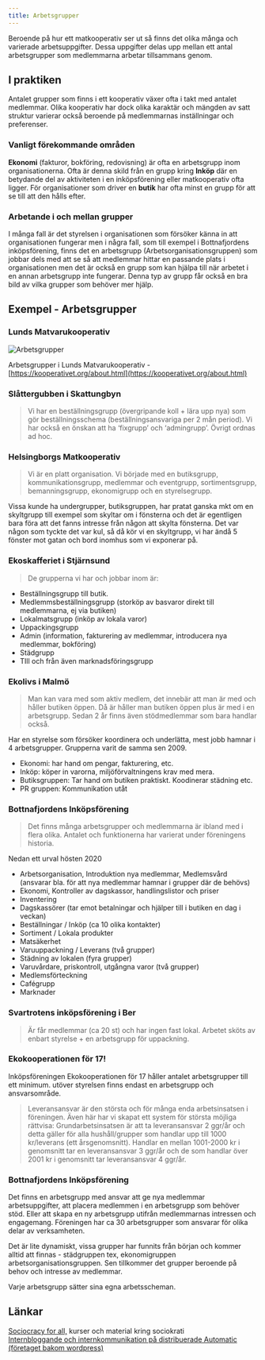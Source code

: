```yaml
---
title: Arbetsgrupper
---
```


Beroende på hur ett matkooperativ ser ut så finns det olika många och varierade arbetsuppgifter. Dessa uppgifter delas upp mellan ett antal arbetsgrupper som medlemmarna arbetar tillsammans genom.

## I praktiken

Antalet grupper som finns i ett kooperativ växer ofta i takt med antalet medlemmar. Olika kooperativ har dock olika karaktär och mängden av satt struktur varierar också beroende på medlemmarnas inställningar och preferenser.

### Vanligt förekommande områden

**Ekonomi** (fakturor, bokföring, redovisning) är ofta en arbetsgrupp inom organisationerna. Ofta är denna skild från en grupp kring **Inköp** där en betydande del av aktiviteten i en inköpsförening eller matkooperativ ofta ligger. För organisationer som driver en **butik** har ofta minst en grupp för att se till att den hålls efter.

### Arbetande i och mellan grupper

I många fall är det styrelsen i organisationen som försöker känna in att organisationen fungerar men i några fall, som till exempel i Bottnafjordens inköpsförening, finns det en arbetsgrupp (Arbetsorganisationsgruppen) som jobbar dels med att se så att medlemmar hittar en passande plats i organisationen men det är också en grupp som kan hjälpa till när arbetet i en annan arbetsgrupp inte fungerar. Denna typ av grupp får också en bra bild av vilka grupper som behöver mer hjälp.

## Exempel - Arbetsgrupper

### Lunds Matvarukooperativ

![Arbetsgrupper](/img/arbetsgrupper.png)

Arbetsgrupper i Lunds Matvarukooperativ - [https://kooperativet.org/about.html](https://kooperativet.org/about.html)

### Slåttergubben i Skattungbyn

> Vi har en beställningsgrupp (övergripande koll + lära upp nya) som gör beställningsschema (beställningsansvariga per 2 mån period). Vi har också en önskan att ha ‘fixgrupp’ och ‘admingrupp’. Övrigt ordnas ad hoc.

### Helsingborgs Matkooperativ

> Vi är en platt organisation. Vi började med en butiksgrupp, kommunikationsgrupp, medlemmar och eventgrupp, sortimentsgrupp, bemanningsgrupp, ekonomigrupp och en styrelsegrupp.

Vissa kunde ha undergrupper, butiksgruppen, har pratat ganska mkt om en skyltgrupp till exempel som skyltar om i fönsterna och det är egentligen bara föra att det fanns intresse från någon att skylta fönsterna. Det var någon som tyckte det var kul, så då kör vi en skyltgrupp, vi har ändå 5 fönster mot gatan och bord inomhus som vi exponerar på.

### Ekoskafferiet i Stjärnsund

> De grupperna vi har och jobbar inom är:

- Beställningsgrupp till butik.
- Medlemmsbeställningsgrupp (storköp av basvaror direkt till medlemmarna, ej via butiken)
- Lokalmatsgrupp (inköp av lokala varor)
- Uppackingsgrupp
- Admin (information, fakturering av medlemmar, introducera nya medlemmar, bokföring)
- Städgrupp
- TIll och från även marknadsföringsgrupp

### Ekolivs i Malmö

> Man kan vara med som aktiv medlem, det innebär att man är med och håller butiken öppen. Då är håller man butiken öppen plus är med i en arbetsgrupp. Sedan 2 år finns även stödmedlemmar som bara handlar också.

Har en styrelse som försöker koordinera och underlätta, mest jobb hamnar i 4 arbetsgrupper. Grupperna varit de samma sen 2009.

- Ekonomi: har hand om pengar, fakturering, etc.
- Inköp: köper in varorna, miljöförvaltningens krav med mera.
- Butiksgruppen: Tar hand om butiken praktiskt. Koodinerar städning etc.
- PR gruppen: Kommunikation utåt

### Bottnafjordens Inköpsförening

> Det finns många arbetsgrupper och medlemmarna är ibland med i flera olika. Antalet och funktionerna har varierat under föreningens historia.

Nedan ett urval hösten 2020

- Arbetsorganisation, Introduktion nya medlemmar, Medlemsvård (ansvarar bla. för att nya medlemmar hamnar i grupper där de behövs)
- Ekonomi, Kontroller av dagskassor, handlingslistor och priser
- Inventering
- Dagskassörer (tar emot betalningar och hjälper till i butiken en dag i veckan)
- Beställningar / Inköp (ca 10 olika kontakter)
- Sortiment / Lokala produkter
- Matsäkerhet
- Varuuppackning / Leverans (två grupper)
- Städning av lokalen (fyra grupper)
- Varuvårdare, priskontroll, utgångna varor (två grupper)
- Medlemsförteckning
- Cafégrupp
- Marknader

### Svartrotens inköpsförening i Ber

> Är får medlemmar (ca 20 st) och har ingen fast lokal. Arbetet sköts av enbart styrelse + en arbetsgrupp för uppackning.

### Ekokooperationen för 17!

Inköpsföreningen Ekokooperationen för 17 håller antalet arbetsgrupper till ett minimum. utöver styrelsen finns endast en arbetsgrupp och ansvarsområde.

> Leveransansvar är den största och för många enda arbetsinsatsen i föreningen. Även här har vi skapat ett system för största möjliga rättvisa:
> Grundarbetsinsatsen är att ta leveransansvar 2 ggr/år och detta gäller för alla hushåll/grupper som handlar upp till 1000 kr/leverans (ett årsgenomsnitt). Handlar en mellan 1001-2000 kr i genomsnitt tar en leveransansvar 3 ggr/år och de som handlar över 2001 kr i genomsnitt tar leveransansvar 4 ggr/år.

### Bottnafjordens Inköpsförening

Det finns en arbetsgrupp med ansvar att ge nya medlemmar arbetsuppgifter, att placera medlemmen i en arbetsgrupp som behöver stöd. Eller att skapa en ny arbetsgrupp utifrån medlemmarnas intressen och engagemang. Föreningen har ca 30 arbetsgrupper som ansvarar för olika delar av verksamheten.

Det är lite dynamiskt, vissa grupper har funnits från början och kommer alltid att finnas - städgruppen tex, ekonomigruppen arbetsorganisationsgruppen. Sen tillkommer det grupper beroende på behov och intresse av medlemmar.

Varje arbetsgrupp sätter sina egna arbetsscheman.

## Länkar

[Sociocracy for all,](https://www.sociocracyforall.org/) kurser och material kring sociokrati  
[Internbloggande och internkommunikation på distribuerade Automatic (företaget bakom wordpress)](https://samharris.org/podcasts/194-new-future-work/)

